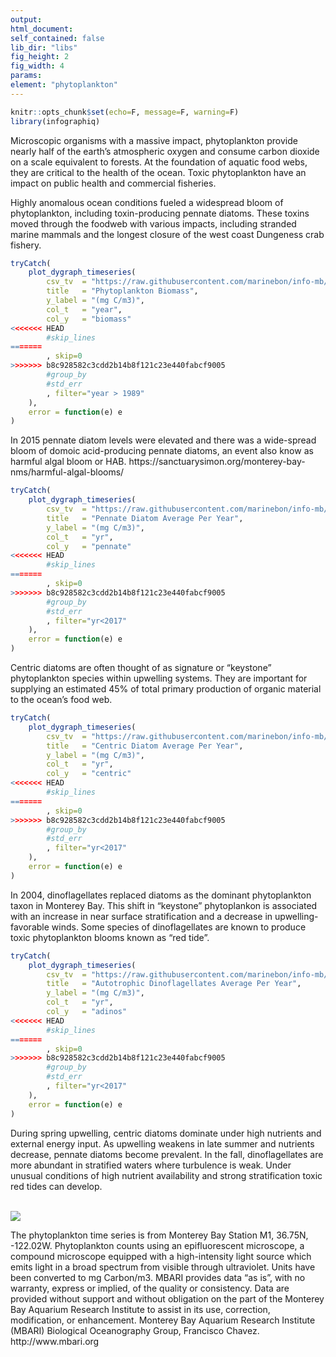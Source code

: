 ```yaml
---
output:
html_document:
self_contained: false
lib_dir: "libs"
fig_height: 2
fig_width: 4
params:
element: "phytoplankton"
---
```


```r
knitr::opts_chunk$set(echo=F, message=F, warning=F)
library(infographiq)
```

<base target="_parent">
Microscopic organisms with a massive impact, phytoplankton provide nearly half of the earth's atmospheric oxygen and consume carbon dioxide on a scale equivalent to forests. At the foundation of aquatic food webs, they are critical to the health of the ocean. Toxic phytoplankton have an impact on public health and commercial fisheries.
<p></p>Highly anomalous ocean conditions fueled a widespread bloom of phytoplankton, including toxin-producing pennate diatoms. These toxins moved through the foodweb with various impacts, including stranded marine mammals and the longest closure of the west coast Dungeness crab fishery.


```r
tryCatch(
    plot_dygraph_timeseries(
        csv_tv  = "https://raw.githubusercontent.com/marinebon/info-mb/master/prep/data/phytoplankton/SDG14_MB_Monique.csv",
        title   = "Phytoplankton Biomass",
        y_label = "(mg C/m3)",
        col_t   = "year",
        col_y   = "biomass"
<<<<<<< HEAD
        #skip_lines
=======
        , skip=0
>>>>>>> b8c928582c3cdd2b14b8f121c23e440fabcf9005
        #group_by  
        #std_err   
        , filter="year > 1989"
    ),
    error = function(e) e
)
```
<p></p>In 2015 pennate diatom levels were elevated and there was a wide-spread bloom of domoic acid-producing pennate diatoms, an event also know as harmful algal bloom or HAB. https://sanctuarysimon.org/monterey-bay-nms/harmful-algal-blooms/


```r
tryCatch(
    plot_dygraph_timeseries(
        csv_tv  = "https://raw.githubusercontent.com/marinebon/info-mb/master/prep/data/phytoplankton/efm_diatoms_mb_by_year.csv",
        title   = "Pennate Diatom Average Per Year",
        y_label = "(mg C/m3)",
        col_t   = "yr",
        col_y   = "pennate"
<<<<<<< HEAD
        #skip_lines
=======
        , skip=0
>>>>>>> b8c928582c3cdd2b14b8f121c23e440fabcf9005
        #group_by  
        #std_err   
        , filter="yr<2017"
    ),
    error = function(e) e
)
```
Centric diatoms are often thought of as signature or "keystone" phytoplankton species within upwelling systems. They are important for supplying an estimated 45% of total primary production of organic material to the ocean's food web.


```r
tryCatch(
    plot_dygraph_timeseries(
        csv_tv  = "https://raw.githubusercontent.com/marinebon/info-mb/master/prep/data/phytoplankton/efm_diatoms_mb_by_year.csv",
        title   = "Centric Diatom Average Per Year",
        y_label = "(mg C/m3)",
        col_t   = "yr",
        col_y   = "centric"
<<<<<<< HEAD
        #skip_lines
=======
        , skip=0
>>>>>>> b8c928582c3cdd2b14b8f121c23e440fabcf9005
        #group_by  
        #std_err   
        , filter="yr<2017"
    ),
    error = function(e) e
)
```
In 2004, dinoflagellates replaced diatoms as the dominant phytoplankton taxon in Monterey Bay. This shift in "keystone" phytoplankon is associated with an increase in near surface stratification and a decrease in upwelling-favorable winds. Some species of dinoflagellates are known to produce toxic phytoplankton blooms known as "red tide".


```r
tryCatch(
    plot_dygraph_timeseries(
        csv_tv  = "https://raw.githubusercontent.com/marinebon/info-mb/master/prep/data/phytoplankton/efm_dinos_mb_by_year.csv",
        title   = "Autotrophic Dinoflagellates Average Per Year",
        y_label = "(mg C/m3)",
        col_t   = "yr",
        col_y   = "adinos"
<<<<<<< HEAD
        #skip_lines
=======
        , skip=0
>>>>>>> b8c928582c3cdd2b14b8f121c23e440fabcf9005
        #group_by  
        #std_err   
        , filter="yr<2017"
    ),
    error = function(e) e
)
```
<p>During spring upwelling, centric diatoms dominate under high nutrients and external energy input. As upwelling weakens in late summer and nutrients decrease, pennate diatoms become prevalent. In the fall, dinoflagellates are more abundant in stratified waters where turbulence is weak. Under unusual conditions of high nutrient availability and strong stratification toxic red tides can develop.</p><br><img src="http://www3.mbari.org/bog/mbon/images/mb_seasonal_taxonomic_structure2.png"/>
<p>The phytoplankton time series is from Monterey Bay Station M1, 36.75N, -122.02W. Phytoplankton counts using an epifluorescent microscope, a compound microscope equipped with a high-intensity light source which emits light in a broad spectrum from visible through ultraviolet. Units have been converted to mg Carbon/m3. MBARI provides data "as is", with no warranty, express or implied, of the quality or consistency. Data are provided without support and without obligation on the part of the Monterey Bay Aquarium Research Institute to assist in its use, correction, modification, or enhancement. Monterey Bay Aquarium Research Institute (MBARI) Biological Oceanography Group, Francisco Chavez.  http://www.mbari.org
